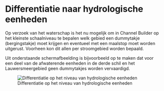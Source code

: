# Differentiatie naar hydrologische eenheden

Op verzoek van het waterschap is het nu mogelijk om in Channel Builder op het kleinste schaalniveau te bepalen welk gebied een dummytakje (bergingstakje) moet krijgen en eventueel met een maalstop moet worden uitgerust. Voorheen kon dit allen per stroomgebied worden bepaald.

Uit onderstaande schermafbeelding is bijvoorbeeld op te maken dat voor een deel van de afwaterende eenheden in de derde schil en het Lauwersmeergebied geen dummytakjes worden vervaardigd. 

![Differentiatie op het niveau van hydrologische eenheden](../img/catchment_builder_gfe.png)



